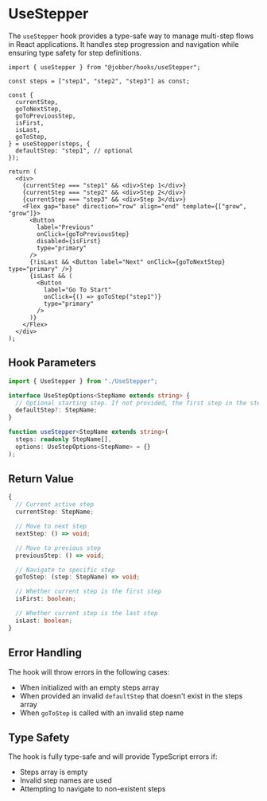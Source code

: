 
<Meta title="Hooks/useStepper" />

# UseStepper

The `useStepper` hook provides a type-safe way to manage multi-step flows in
React applications. It handles step progression and navigation while ensuring
type safety for step definitions.

<Canvas>
  <UseStepper />
</Canvas>

```tsx
import { useStepper } from "@jobber/hooks/useStepper";

const steps = ["step1", "step2", "step3"] as const;

const {
  currentStep,
  goToNextStep,
  goToPreviousStep,
  isFirst,
  isLast,
  goToStep,
} = useStepper(steps, {
  defaultStep: "step1", // optional
});

return (
  <div>
    {currentStep === "step1" && <div>Step 1</div>}
    {currentStep === "step2" && <div>Step 2</div>}
    {currentStep === "step3" && <div>Step 3</div>}
    <Flex gap="base" direction="row" align="end" template={["grow", "grow"]}>
      <Button
        label="Previous"
        onClick={goToPreviousStep}
        disabled={isFirst}
        type="primary"
      />
      {!isLast && <Button label="Next" onClick={goToNextStep} type="primary" />}
      {isLast && (
        <Button
          label="Go To Start"
          onClick={() => goToStep("step1")}
          type="primary"
        />
      )}
    </Flex>
  </div>
);
```

## Hook Parameters

```typescript
import { UseStepper } from "./UseStepper";

interface UseStepOptions<StepName extends string> {
  // Optional starting step. If not provided, the first step in the steps array will be used
  defaultStep?: StepName;
}

function useStepper<StepName extends string>(
  steps: readonly StepName[],
  options: UseStepOptions<StepName> = {}
);
```

## Return Value

```typescript
{
  // Current active step
  currentStep: StepName;

  // Move to next step
  nextStep: () => void;

  // Move to previous step
  previousStep: () => void;

  // Navigate to specific step
  goToStep: (step: StepName) => void;

  // Whether current step is the first step
  isFirst: boolean;

  // Whether current step is the last step
  isLast: boolean;
}
```

## Error Handling

The hook will throw errors in the following cases:

- When initialized with an empty steps array
- When provided an invalid `defaultStep` that doesn't exist in the steps array
- When `goToStep` is called with an invalid step name

## Type Safety

The hook is fully type-safe and will provide TypeScript errors if:

- Steps array is empty
- Invalid step names are used
- Attempting to navigate to non-existent steps
